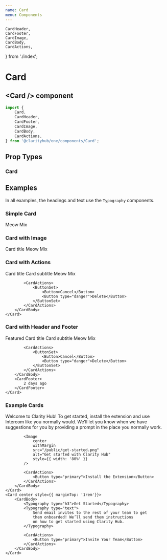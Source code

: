 ```yaml
---
name: Card
menu: Components
---
```


    CardHeader,
    CardFooter,
    CardImage,
    CardBody,
    CardActions,
} from './index';

# Card

## \<Card /\> component

```js
import {
    Card,
    CardHeader,
    CardFooter,
    CardImage,
    CardBody,
    CardActions,
} from '@clarityhub/one/components/Card';
```

## Prop Types

### Card

<PropsTable of={Card} />

## Examples

In all examples, the headings and text use the `Typography` components.

### Simple Card

<Playground>
    <Card>
        <CardBody>
            <Typography type="text">
                Meow Mix
            </Typography>
        </CardBody>
    </Card>
</Playground>

### Card with Image

<Playground>
    <Card style={{ width: '16rem' }}>
        <CardImage src="https://placehold.it/300x150" />
        <CardBody>
            <Typography type="h3">Card title</Typography>
            <Typography type="text">
                Meow Mix
            </Typography>
        </CardBody>
    </Card>
</Playground>

### Card with Actions

<Playground>
    <Card>
        <CardBody>
            <Typography type="h3">Card title</Typography>
            <Typography type="h4">Card subtitle</Typography>
            <Typography type="text">
                Meow Mix
            </Typography>

            <CardActions>
                <ButtonSet>
                    <Button>Cancel</Button>
                    <Button type="danger">Delete</Button>
                </ButtonSet>
            </CardActions>
        </CardBody>
    </Card>
</Playground>

### Card with Header and Footer

<Playground>
    <Card>
        <CardHeader>
            Featured
        </CardHeader>
        <CardBody>
            <Typography type="h3">Card title</Typography>
            <Typography type="h4">Card subtitle</Typography>
            <Typography type="text">
                Meow Mix
            </Typography>

            <CardActions>
                <ButtonSet>
                    <Button>Cancel</Button>
                    <Button type="danger">Delete</Button>
                </ButtonSet>
            </CardActions>
        </CardBody>
        <CardFooter>
            2 days ago
        </CardFooter>
    </Card>
</Playground>

### Example Cards

<Playground>
    <Card center>
        <CardBody>
            <Typography type="h3">Welcome to Clarity Hub!</Typography>
            <Typography type="text">
                To get started, install the extension and use Intercom
                like you normally would. We’ll let you know when we
                have suggestions for you by providing a prompt in
                the place you normally work.
            </Typography>

            <Image
                center
                withMargin
                src="/public/get-started.png"
                alt="Get started with Clarity Hub"
                style={{ width: '80%' }}
            />

            <CardActions>
                <Button type="primary">Install the Extension</Button>
            </CardActions>
        </CardBody>
    </Card>
    <Card center style={{ marginTop: '1rem'}}>
        <CardBody>
            <Typography type="h3">Get Started</Typography>
            <Typography type="text">
                Send email invites to the rest of your team to get
                them onboarded! We’ll send them instructions
                on how to get started using Clarity Hub.
            </Typography>

            <CardActions>
                <Button type="primary">Invite Your Team</Button>
            </CardActions>
        </CardBody>
    </Card>
</Playground>